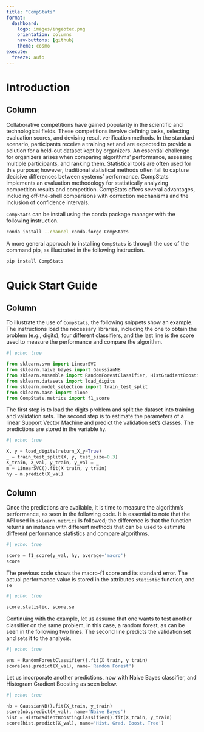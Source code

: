 ```yaml
--- 
title: "CompStats"
format: 
  dashboard:
    logo: images/ingeotec.png
    orientation: columns
    nav-buttons: [github]
    theme: cosmo
execute:
  freeze: auto    
---
```


# Introduction

## Column 

::: {.card title='Introduction'}  
Collaborative competitions have gained popularity in the scientific and technological fields. These competitions involve defining tasks, selecting evaluation scores, and devising result verification methods. In the standard scenario, participants receive a training set and are expected to provide a solution for a held-out dataset kept by organizers. An essential challenge for organizers arises when comparing algorithms' performance, assessing multiple participants, and ranking them. Statistical tools are often used for this purpose; however, traditional statistical methods often fail to capture decisive differences between systems' performance. CompStats implements an evaluation methodology for statistically analyzing competition results and competition. CompStats offers several advantages, including off-the-shell comparisons with correction mechanisms and the inclusion of confidence intervals. 
:::

::: {.card title='Installing using conda'}

`CompStats` can be install using the conda package manager with the following instruction.

```sh
conda install --channel conda-forge CompStats
``` 
::: 

::: {.card title='Installing using pip'} 
A more general approach to installing `CompStats` is through the use of the command pip, as illustrated in the following instruction.

```sh
pip install CompStats
```
::: 

# Quick Start Guide

## Column 

To illustrate the use of `CompStats`, the following snippets show an example. The instructions load the necessary libraries, including the one to obtain the problem (e.g., digits), four different classifiers, and the last line is the score used to measure the performance and compare the algorithm. 

```python
#| echo: true

from sklearn.svm import LinearSVC
from sklearn.naive_bayes import GaussianNB
from sklearn.ensemble import RandomForestClassifier, HistGradientBoostingClassifier
from sklearn.datasets import load_digits
from sklearn.model_selection import train_test_split
from sklearn.base import clone
from CompStats.metrics import f1_score
```

The first step is to load the digits problem and split the dataset into training and validation sets. The second step is to estimate the parameters of a linear Support Vector Machine and predict the validation set's classes. The predictions are stored in the variable `hy`.

```python
#| echo: true

X, y = load_digits(return_X_y=True)
_ = train_test_split(X, y, test_size=0.3)
X_train, X_val, y_train, y_val = _
m = LinearSVC().fit(X_train, y_train)
hy = m.predict(X_val)
```

## Column 

Once the predictions are available, it is time to measure the algorithm's performance, as seen in the following code. It is essential to note that the API used in `sklearn.metrics` is followed; the difference is that the function returns an instance with different methods that can be used to estimate different performance statistics and compare algorithms. 

```python
#| echo: true

score = f1_score(y_val, hy, average='macro')
score
```

The previous code shows the macro-f1 score and its standard error. The actual performance value is stored in the attributes `statistic` function, and `se`

```python
#| echo: true

score.statistic, score.se
```

Continuing with the example, let us assume that one wants to test another classifier on the same problem, in this case, a random forest, as can be seen in the following two lines. The second line predicts the validation set and sets it to the analysis.

```python
#| echo: true

ens = RandomForestClassifier().fit(X_train, y_train)
score(ens.predict(X_val), name='Random Forest')
```

Let us incorporate another predictions, now with Naive Bayes classifier, and Histogram Gradient Boosting as seen below.

```python
#| echo: true

nb = GaussianNB().fit(X_train, y_train)
score(nb.predict(X_val), name='Naive Bayes')
hist = HistGradientBoostingClassifier().fit(X_train, y_train)
score(hist.predict(X_val), name='Hist. Grad. Boost. Tree')
```